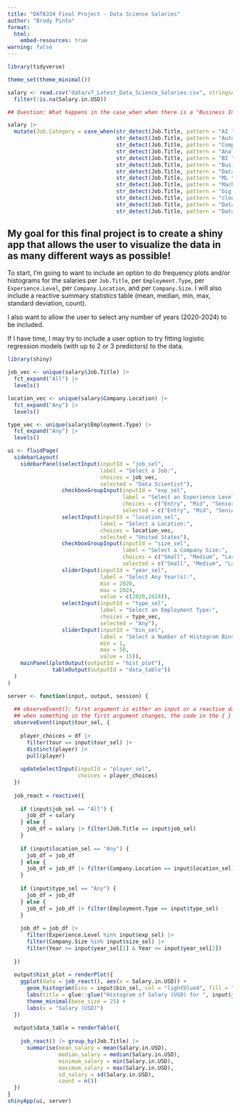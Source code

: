 ```yaml
---
title: "DATA334 Final Project - Data Science Salaries"
author: "Brody Pinto"
format: 
  html:
    embed-resources: true
warning: false
---
```


```r
library(tidyverse)

theme_set(theme_minimal())

salary <- read.csv("data/v7_Latest_Data_Science_Salaries.csv", stringsAsFactors = TRUE) |>
  filter(!is.na(Salary.in.USD))

## Question: What happens in the case_when when there is a "Business Intelligence Analyst"?

salary |>
  mutate(Job.Category = case_when(str_detect(Job.Title, pattern = "AI ") == TRUE ~ "Artificial Intelligence",
                                  str_detect(Job.Title, pattern = "Autonomous") == TRUE ~ "Artificial Intelligence",
                                  str_detect(Job.Title, pattern = "Computer Vision") == TRUE ~ "Artificial Intelligence",
                                  str_detect(Job.Title, pattern = "Analy") == TRUE ~ "Data Analytics",
                                  str_detect(Job.Title, pattern = "BI ") == TRUE ~ "Business Intelligence",
                                  str_detect(Job.Title, pattern = "Business") == TRUE ~ "Business Intelligence",
                                  str_detect(Job.Title, pattern = "Data Sci") == TRUE ~ "Data Science",
                                  str_detect(Job.Title, pattern = "ML ") == TRUE ~ "Machine Learning",
                                  str_detect(Job.Title, pattern = "Machine") == TRUE ~ "Machine Learning",
                                  str_detect(Job.Title, pattern = "big ") == TRUE ~ "Big Data",
                                  str_detect(Job.Title, pattern = "cloud") == TRUE ~ "Cloud Data",
                                  str_detect(Job.Title, pattern = "Data Operations") == TRUE ~ "Data Operations",
                                  str_detect(Job.Title, pattern = "Data Integration") == TRUE ~ "Data Operations"))
```

## My goal for this final project is to create a shiny app that allows the user to visualize the data in as many different ways as possible!

To start, I'm going to want to include an option to do frequency plots and/or histograms for the salaries per `Job.Title`, per `Employment.Type`, per `Experience.Level`, per `Company.Location`, and per `Company.Size`. I will also include a reactive summary statistics table (mean, median, min, max, standard deviation, count).

I also want to allow the user to select any number of years (2020-2024) to be included.

If I have time, I may try to include a user option to try fitting logistic regression models (with up to 2 or 3 predictors) to the data.

```r
library(shiny)

job_vec <- unique(salary$Job.Title) |>
  fct_expand("All") |>
  levels()

location_vec <- unique(salary$Company.Location) |>
  fct_expand("Any") |>
  levels()

type_vec <- unique(salary$Employment.Type) |>
  fct_expand("Any") |>
  levels()

ui <- fluidPage(
  sidebarLayout(
    sidebarPanel(selectInput(inputId = "job_sel", 
                             label = "Select a Job:",
                             choices = job_vec,
                             selected = "Data Scientist"),
                 checkboxGroupInput(inputId = "exp_sel",
                                    label = "Select an Experience Level:",
                                    choices = c("Entry", "Mid", "Senior", "Executive"),
                                    selected = c("Entry", "Mid", "Senior", "Executive")),
                 selectInput(inputId = "location_sel",
                             label = "Select a Location:",
                             choices = location_vec,
                             selected = "United States"),
                 checkboxGroupInput(inputId = "size_sel",
                                    label = "Select a Company Size:",
                                    choices = c("Small", "Medium", "Large"),
                                    selected = c("Small", "Medium", "Large")),
                 sliderInput(inputId = "year_sel",
                             label = "Select Any Year(s):",
                             min = 2020,
                             max = 2024,
                             value = c(2020,2024)),
                 selectInput(inputId = "type_sel",
                             label = "Select an Employment Type:",
                             choices = type_vec,
                             selected = "Any"),
                 sliderInput(inputId = "bin_sel",
                             label = "Select a Number of Histogram Bins:",
                             min = 1,
                             max = 50,
                             value = 15)),
    mainPanel(plotOutput(outputId = "hist_plot"),
              tableOutput(outputId = "data_table"))
  )
)

server <- function(input, output, session) {
  
  ## observeEvent(): first argument is either an input or a reactive data frame
  ## when something in the first argument changes, the code in the { } is triggered to update
  observeEvent(input$tour_sel, {
    
    player_choices = df |> 
      filter(tour == input$tour_sel) |>
      distinct(player) |> 
      pull(player)
    
    updateSelectInput(inputId = "player_sel",
                      choices = player_choices)
  })
  
  job_react = reactive({
    
    if (input$job_sel == "All") {
      job_df = salary
    } else {
      job_df = salary |> filter(Job.Title == input$job_sel)
    }
    
    if (input$location_sel == "Any") {
      job_df = job_df
    } else {
      job_df = job_df |> filter(Company.Location == input$location_sel)
    }
    
    if (input$type_sel == "Any") {
      job_df = job_df
    } else {
      job_df = job_df |> filter(Employment.Type == input$type_sel)
    }
    
    job_df = job_df |> 
      filter(Experience.Level %in% input$exp_sel) |>
      filter(Company.Size %in% input$size_sel) |>
      filter(Year >= input$year_sel[1] & Year <= input$year_sel[2])
    
  })
  
  output$hist_plot = renderPlot({
    ggplot(data = job_react(), aes(x = Salary.in.USD)) +
      geom_histogram(bins = input$bin_sel, col = "lightblue4", fill = "lightblue") +
      labs(title = glue::glue("Histogram of Salary (USD) for ", input$job_sel, " Jobs")) +
      theme_minimal(base_size = 25) +
      labs(x = "Salary (USD)")
  })
  
  output$data_table = renderTable({
    
    job_react() |> group_by(Job.Title) |>
      summarise(mean_salary = mean(Salary.in.USD),
                median_salary = median(Salary.in.USD),
                minimum_salary = min(Salary.in.USD),
                maximum_salary = max(Salary.in.USD),
                sd_salary = sd(Salary.in.USD),
                count = n())
  })
}
shinyApp(ui, server)
```

